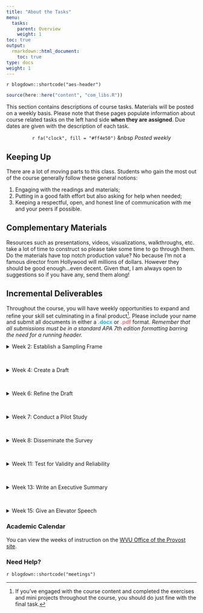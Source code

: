 ```yaml
---
title: "About the Tasks"
menu:
  tasks:
    parent: Overview
    weight: 1
toc: true
output:
  rmarkdown::html_document:
    toc: true
type: docs
weight: 1
---
```


`r blogdown::shortcode("aes-header")`

```r
source(here::here("content", "com_libs.R"))
```

This section contains descriptions of course tasks. Materials will be posted on a weekly basis. Please note that these pages populate information about course related tasks on the left hand side **when they are assigned**. Due dates are given with the description of each task.

<center>
`r fa("clock", fill = "#ff4e50")` &nbsp <i>Posted weekly</i> 
</center>

## Keeping Up

There are a lot of moving parts to this class. Students who gain the most out of the course generally follow these general notions:

1. Engaging with the readings and materials;
2. Putting in a good faith effort but also asking for help when needed; 
3. Keeping a respectful, open, and honest line of communication with me and your peers if possible.

## Complementary Materials 
Resources such as presentations, videos, visualizations, walkthroughs, etc. take a lot of time to construct so please take some time to go through them. Do the materials have top notch production value? No because I'm not a famous director from Hollywood will millions of dollars. However they should be good enough...even decent. Given that, I am always open to suggestions so if you have any, send them along!

## Incremental Deliverables

Throughout the course, you will have weekly opportunities to expand and refine your skill set culminating in a final product[^final]. Please include your name and submit all documents in either a <span style="color:#12b8ff;font-weight: bold;">.docx</span> or <span style="color:#f47a7b;font-weight: bold;">.pdf</span> format. *Remember that all submissions must be in a standard APA 7th edition formatting barring the need for a running header.*

<div id="anchorwk2"> 
<details><summary>Week 2: Establish a Sampling Frame</summary>
<br>
<p>
Construct a one to three paragraph case for a population (and its corresponding size) that needs to be surveyed, an estimate of the sample size, why it needs to be studied, and what type of data should be collected. Furthermore include at least one evaluation and/or research question and intended analyses.
<br>
<br>
<i>Note: A population does not necessarily refer to people.</i>
</p>
</details>
</div>
<br>

<div id="anchorwk4">
<details><summary>Week 4: Create a Draft</summary>
<br>
<p>
Create a draft of your instrument in both skeleton and digital forms. Include both direct and indirect measures for each item. 
<br>
<br>
<i>Note: If the instrument is housed elsewhere (e.g. Qualtrics), then simply provide a link and ensure that access is granted to me.</i>
</p>
</details>
</div>
<br>

<div id="anchorwk6">
<details><summary>Week 6: Refine the Draft</summary>
<br>
<p>
Based on feedback, amend both the instrument and skeleton and resubmit for further assessment. Explicitly detail what changes were made using a matrix. Please reach out for additional help as needed.
</p>
</details>
</div>
<br>

<div id="anchorwk8">
<details><summary>Week 7: Conduct a Pilot Study</summary>
<br>
<p>
Execute at least two pilot studies. Update both the instrument and skeleton and resubmit for further assessment. Furthermore submit a two to three paragraph synopsis describing those who assessed the instrument and summarize their contributions. Then provide your approach to accepting or declining their feedback, including those that may have conflicted.
<br>
<br>
<i>Note: You should not explicitly identify those who helped, rather describe their credentials and the characteristics that make each individual helpful as a reviewer.</i>
</p>
</details>
</div>
<br>

<div id="anchorwk8">
<details><summary>Week 8: Disseminate the Survey</summary>
<br>
<p>
Administer the instrument on a standard two-week cycle unless other arrangements have been made.
</p>
</details>
</div>
<br>

<div id="anchorwk11">
<details><summary>Week 11: Test for Validity and Reliability</summary>
<br>
<p>
Use the collected data to conduct an EFA, CFA, or PCA to assess instrument validity and reliability. Submit a one paragraph descriptive summary of the findings and Rmarkdown file.
</p>
</details>
</div>
<br>

<div id="anchorwk13">
<details><summary>Week 13: Write an Executive Summary</summary>
<br>
<p>
Create a one to three page summary describing the research or evaluation question(s), sampling frame, design, methodology, analysis, and findings. Include at least two data visualizations within the body.
</p>
</details>
</div>
<br>

<div id="anchorwk15">
<details><summary>Week 15: Give an Elevator Speech</summary>
<br>
<p>
After reviewing feedback, create a short one minute summary describing the research or evaluation question(s), sampling frame, design, methodology, analysis, and findings. Additionally provide a brief discussion of what you would do differently if given the chance.
</p>
</details>
</div>

[^final]: If you've engaged with the course content and completed the exercises and mini projects throughout the course, you should do just fine with the final task.

### Academic Calendar

You can view the weeks of instruction on the [WVU Office of the Provost site](https://provost.wvu.edu/academic-calendar/weeks-of-instruction).

### Need Help?

`r blogdown::shortcode("meetings")`
